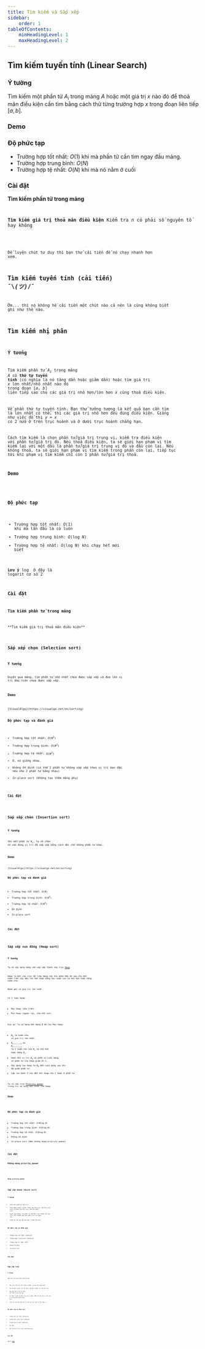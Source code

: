 ```yaml
---
title: Tìm kiếm và Sắp xếp
sidebar:
    order: 1
tableOfContents:
    minHeadingLevel: 1
    maxHeadingLevel: 2
---
```



## Tìm kiếm tuyến tính (Linear Search)
### Ý tưởng
Tìm kiếm một phần tử $A_i$ trong mảng $A$ hoặc một giá trị $x$ nào đó để thoả mãn điều kiện cần tìm bằng cách thử từng trường hợp $x$ trong đoạn liên tiếp $[a,b]$.

### Demo
<VideoPlayer src="/docs/DSA/videos/LinearSearch.mp4" />

### Độ phức tạp
- Trường hợp tốt nhất: $O(1)$ khi mà phần tử cần tìm ngay đầu mảng.
- Trường hợp trung bình: $O(N)$ 
- Trường hợp tệ nhất: $O(N)$ khi mà nó nằm ở cuối

### Cài đặt



**Tìm kiếm phần tử trong mảng**
<Code code={LinearSearchCode} lang="c++" title="linearSearch.cpp" />




**Tìm kiếm giá trị thoả mãn điều kiện**
Kiểm tra $n$ có phải số nguyên tố hay không


<Code code={IsPrimeCode} lang="c++" title="isPrime.cpp" />

Để luyện chút tư duy thì bạn thử cải tiến để nó chạy nhanh hơn xem.

## Tìm kiếm tuyến tính (cải tiến) ¯\\_(ツ)_/¯
Ờm... thì nó không hề cải tiến một chút nào cả nên là cũng không biết ghi như thế nào.

## Tìm kiếm nhị phân
### Ý tưởng
Tìm kiếm phần tử $A_i$ trong mảng $A$ có **thứ tự tuyến tính** (có nghĩa là nó tăng dần hoặc giảm dần) hoặc tìm giá trị $x$ lớn nhất/nhỏ nhất nào đó trong đoạn $[a, b]$ liên tiếp sao cho các giá trị nhỏ hơn/lớn hơn $x$ cũng thoả điều kiện.

Về phần thứ tự tuyến tính. Bạn thử tưởng tượng là kết quả bạn cần tìm là lớn nhất có thể, thì các giá trị nhỏ hơn đều đúng điều kiện. Giống như việc đồ thị $y = x$ có 2 nửa ở trên trục hoành và ở dưới trục hoành chẳng hạn.

Cách tìm kiếm là chọn phần tử/giá trị trung vị, kiểm tra điều kiện với phần tử/giá trị đó. Nếu thoả điều kiện, ta sẽ giới hạn phạm vi tìm kiếm lại với một đầu là phần tử/giá trị trung vị đó và đầu còn lại. Nếu không thoả, ta sẽ giới hạn phạm vi tìm kiếm trong phần còn lại, tiếp tục tới khi phạm vị tìm kiếm chỉ còn 1 phần tử/giá trị thoả.

### Demo

<VideoPlayer src="/docs/DSA/videos/BinarySearch.mp4" />

### Độ phức tạp
- Trường hợp tốt nhất: $O(1)$ khi mà lần đầu là có luôn
- Trường hợp trung bình: $O(\log{N})$ 
- Trường hợp tệ nhất: $O(\log{N})$ khi chạy hết mới biết

**Lưu ý** $\log$ ở đây là logarit cơ số 2

### Cài đặt
**Tìm kiếm phần tử trong mảng**


<Code code={BinarySearchArrayCode} lang="c++" title="binarySearchArray.cpp" />
**Tìm kiếm giá trị thoả mãn điều kiện**


<Code code={BinarySearchValueCode} lang="c++" title="binarySearchValue.cpp" />

## Sắp xếp chọn (Selection sort)
### Ý tưởng
Duyệt qua mảng, tìm phần tử nhỏ nhất chưa được sắp xếp và đưa lên vị trí đầu tiên chưa được sắp xếp.

### Demo
<VideoPlayer src="/docs/DSA/videos/SelectionSort.mp4" />
[VisualAlgo](https://visualgo.net/en/sorting)

### Độ phức tạp và đánh giá
- Trường hợp tốt nhất: $O(N^2)$ 
- Trường hợp trung bình: $O(N^2)$
- Trường hợp tệ nhất: $O(N^2)$
- Ừ, nó giống nhau.
- Không ổn định (có thể 2 phần tử không sắp xếp theo vị trí ban đầu nếu như 2 phần tử bằng nhau)
- In-place sort (Không tạo thêm mảng phụ)

### Cài đặt

<Code code={SelectionSortCode} lang="c++" title="selectionSort.cpp" />

## Sắp xếp chèn (Insertion sort)
### Ý tưởng
Với mỗi phần tử $A_i$, ta sẽ chèn nó vào đúng vị trí đã sắp xếp bằng cách dời chỗ những phần tử khác.

### Demo
<VideoPlayer src="/docs/DSA/videos/InsertionSort.mp4" />
[VisualAlgo](https://visualgo.net/en/sorting)

### Độ phức tạp và đánh giá
- Trường hợp tốt nhất: $O(N)$
- Trường hợp trung bình: $O(N^2)$
- Trường hợp tệ nhất: $O(N^2)$
- Ổn định
- In-place sort

### Cài đặt

<Code code={InsertionSortCode} lang="c++" title="insertionSort.cpp" />

## Sắp xếp vun đống (Heap sort)
### Ý tưởng
Ta sẽ xây dựng mảng cần sắp xếp thành cấu trúc [Heap](https://vnoi.info/wiki/translate/wcipeg/Binary-Heap.md#0-ki%E1%BA%BFn-th%E1%BB%A9c-c%E1%BA%A7n-bi%E1%BA%BFt-tr%C6%B0%E1%BB%9Bc).

Heap là một cấu trúc dữ liệu dạng cây nhị phân đầy đủ sao cho mỗi node trên cây đều lớn hơn hoặc bằng hai node con và nhỏ hơn hoặc bằng node cha.

Node gốc có giá trị lớn nhất.

Có 2 loại heap:
- Max heap (như trên).
- Min heap (ngược lại, cha nhỏ con).

Giả sử: Ta sử dụng một mảng $B$ để lưu Max heap:
- $B_0$ là node cha, có giá trị lớn nhất.
- $B_{2 \times i + 1}$ và $B_{2 \times i + 2}$ là 2 node con của $B_i$ và nhỏ hơn hoặc bằng $B_i$.
- Hoán đổi vị trí $B_0$ và phần tử cuối mảng, số phần tử của heap giảm đi 1.
- Xây dựng lại heap từ $B_0$ đến cuối mảng sau khi đã giảm phần tử.
- Lặp lại bước 3 cho đến khi heap còn 1 hoặc 0 phần tử.

Ta có cấu trúc [Priority queue](https://en.wikipedia.org/wiki/Priority_queue) trong C++ sử dụng một biến thể heap.

### Demo
<VideoPlayer src="/docs/DSA/videos/HeapSort.mp4" />

### Độ phức tạp và đánh giá
- Trường hợp tốt nhất: $O(N\log{N})$
- Trường hợp trung bình: $O(N\log{N})$
- Trường hợp tệ nhất: $O(N\log{N})$
- Không ổn định
- In-place sort (Nếu không dùng priority queue)

### Cài đặt
**Không dùng priority_queue**


<Code code={HeapifyCode} lang="c++" title="heapify.cpp" />


<Code code={HeapSortCode} lang="c++" title="heapSort.cpp" />

**Dùng priority_queue**


<Code code={HeapSortPriorityQueueCode} lang="c++" title="heapSortPriorityQueue.cpp" />

## Sắp xếp nhanh (Quick sort)
### Ý tưởng
- Chọn một phần tử làm `pivot`
- Chia mảng thành 2 phần: Phần nhỏ hơn `pivot` nằm bên trái `pivot` và phần lớn hơn `pivot` nằm bên phải `pivot`
- Duyệt qua mảng, tìm phần tử nàm bên trái nhưng lớn hơn `pivot` thì chuyển qua bên phải `pivot` và ngược lại.
- Tiếp tục đệ quy để sắp xếp 2 phần nhỏ hơn.

### Độ phức tạp và đánh giá
- Trường hợp tốt nhất: $O(N\log{N})$
- Trường hợp trung bình: $O(N\log{N})$
- Trường hợp tệ nhất: $O(N^2)$
- Không ổn định
- In-place sort

### Cài đặt

<Code code={QuickSortCode} lang="c++" title="quickSort.cpp" />

## Sắp xếp trộn
### Ý tưởng
Sắp xếp trộn hoạt động kiểu đệ quy:

- Đầu tiên chia dữ liệu thành 2 phần, và sắp xếp từng phần.
- Sau đó gộp 2 phần lại với nhau. Để gộp 2 phần, ta làm như sau:
- Tạo một dãy $A$ mới để chứa các phần tử đã sắp xếp.
- So sánh 2 phần tử đầu tiên của 2 phần. Phần tử nhỏ hơn ta cho vào $A$ và xóa khỏi phần tương ứng.
- Tiếp tục như vậy đến khi ta cho hết các phần tử vào dãy $A$.

### Độ phức tạp và đánh giá
- Trường hợp tốt nhất: $O(N\log{N})$
- Trường hợp trung bình: $O(N\log{N})$
- Trường hợp tệ nhất: $O(N\log{N})$
- Ổn định
- Non In-place sort (tạo thêm mảng phụ)

### Cài đặt
Nguồn: [VNOI](https://vnoi.info/wiki/algo/basic/sorting.md)


<Code code={MergeSortCode} lang="c++" title="mergeSort.cpp" />